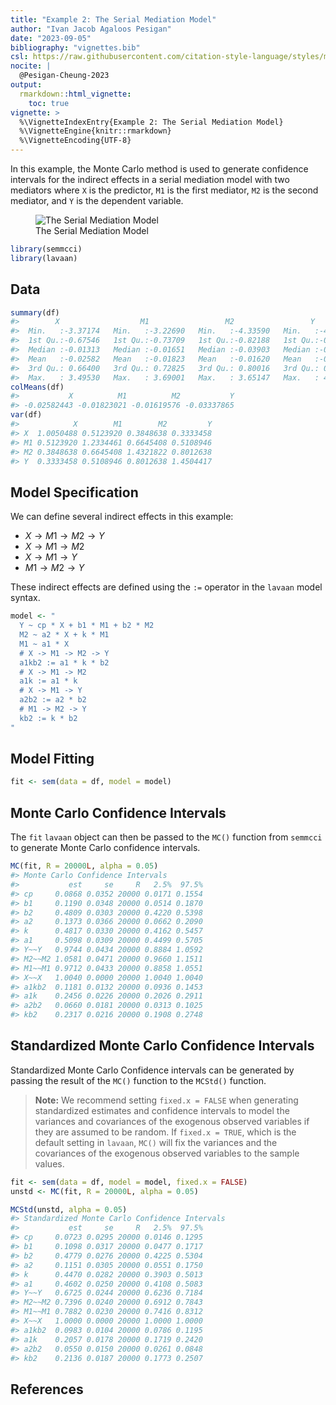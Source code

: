 ```yaml
---
title: "Example 2: The Serial Mediation Model"
author: "Ivan Jacob Agaloos Pesigan"
date: "2023-09-05"
bibliography: "vignettes.bib"
csl: https://raw.githubusercontent.com/citation-style-language/styles/master/apa.csl
nocite: |
  @Pesigan-Cheung-2023
output:
  rmarkdown::html_vignette:
    toc: true
vignette: >
  %\VignetteIndexEntry{Example 2: The Serial Mediation Model}
  %\VignetteEngine{knitr::rmarkdown}
  %\VignetteEncoding{UTF-8}
---
```


<!-- vignettes/example-2-serial.Rmd is generated from .setup/vignettes/example-2-serial.Rmd.orig. Please edit that file -->





In this example,
the Monte Carlo method is used to generate confidence intervals
for the indirect effects in a serial mediation model with two mediators
where `X` is the predictor, `M1` is the first mediator, `M2` is the second mediator,
and `Y` is the dependent variable.

![The Serial Mediation Model](https://raw.githubusercontent.com/jeksterslab/semmcci/main/.setup/latex/figures/png/serial.png)


```r
library(semmcci)
library(lavaan)
```

## Data




```r
summary(df)
#>        X                  M1                 M2                 Y           
#>  Min.   :-3.37174   Min.   :-3.22690   Min.   :-4.33590   Min.   :-4.29019  
#>  1st Qu.:-0.67546   1st Qu.:-0.73709   1st Qu.:-0.82188   1st Qu.:-0.86035  
#>  Median :-0.01313   Median :-0.01651   Median :-0.03903   Median :-0.02704  
#>  Mean   :-0.02582   Mean   :-0.01823   Mean   :-0.01620   Mean   :-0.03338  
#>  3rd Qu.: 0.66400   3rd Qu.: 0.72825   3rd Qu.: 0.80016   3rd Qu.: 0.81721  
#>  Max.   : 3.49530   Max.   : 3.69001   Max.   : 3.65147   Max.   : 4.05239
colMeans(df)
#>           X          M1          M2           Y 
#> -0.02582443 -0.01823021 -0.01619576 -0.03337865
var(df)
#>            X        M1        M2         Y
#> X  1.0050488 0.5123920 0.3848638 0.3333458
#> M1 0.5123920 1.2334461 0.6645408 0.5108946
#> M2 0.3848638 0.6645408 1.4321822 0.8012638
#> Y  0.3333458 0.5108946 0.8012638 1.4504417
```

## Model Specification

We can define several indirect effects in this example:

  - $X \rightarrow M1 \rightarrow M2 \rightarrow Y$
  - $X \rightarrow M1 \rightarrow M2$
  - $X \rightarrow M1 \rightarrow Y$
  - $M1 \rightarrow M2 \rightarrow Y$

These indirect effects are defined using the `:=` operator
in the `lavaan` model syntax.


```r
model <- "
  Y ~ cp * X + b1 * M1 + b2 * M2
  M2 ~ a2 * X + k * M1
  M1 ~ a1 * X
  # X -> M1 -> M2 -> Y
  a1kb2 := a1 * k * b2
  # X -> M1 -> M2
  a1k := a1 * k
  # X -> M1 -> Y
  a2b2 := a2 * b2
  # M1 -> M2 -> Y
  kb2 := k * b2
"
```

## Model Fitting


```r
fit <- sem(data = df, model = model)
```

## Monte Carlo Confidence Intervals

The `fit` `lavaan` object can then be passed to the `MC()` function from `semmcci`
to generate Monte Carlo confidence intervals.


```r
MC(fit, R = 20000L, alpha = 0.05)
#> Monte Carlo Confidence Intervals
#>           est     se     R   2.5%  97.5%
#> cp     0.0868 0.0352 20000 0.0171 0.1554
#> b1     0.1190 0.0348 20000 0.0514 0.1870
#> b2     0.4809 0.0303 20000 0.4220 0.5398
#> a2     0.1373 0.0366 20000 0.0662 0.2090
#> k      0.4817 0.0330 20000 0.4162 0.5457
#> a1     0.5098 0.0309 20000 0.4499 0.5705
#> Y~~Y   0.9744 0.0434 20000 0.8884 1.0592
#> M2~~M2 1.0581 0.0471 20000 0.9660 1.1511
#> M1~~M1 0.9712 0.0433 20000 0.8858 1.0551
#> X~~X   1.0040 0.0000 20000 1.0040 1.0040
#> a1kb2  0.1181 0.0132 20000 0.0936 0.1453
#> a1k    0.2456 0.0226 20000 0.2026 0.2911
#> a2b2   0.0660 0.0181 20000 0.0313 0.1025
#> kb2    0.2317 0.0216 20000 0.1908 0.2748
```

## Standardized Monte Carlo Confidence Intervals

Standardized Monte Carlo Confidence intervals can be generated by passing the result of the `MC()` function to the `MCStd()` function.

> **Note:** We recommend setting `fixed.x = FALSE`
> when generating standardized estimates and confidence intervals
> to model the variances and covariances of the exogenous observed variables
> if they are assumed to be random.
> If `fixed.x = TRUE`, which is the default setting in `lavaan`,
> `MC()` will fix the variances and the covariances
> of the exogenous observed variables to the sample values.


```r
fit <- sem(data = df, model = model, fixed.x = FALSE)
unstd <- MC(fit, R = 20000L, alpha = 0.05)
```


```r
MCStd(unstd, alpha = 0.05)
#> Standardized Monte Carlo Confidence Intervals
#>           est     se     R   2.5%  97.5%
#> cp     0.0723 0.0295 20000 0.0146 0.1295
#> b1     0.1098 0.0317 20000 0.0477 0.1717
#> b2     0.4779 0.0276 20000 0.4225 0.5304
#> a2     0.1151 0.0305 20000 0.0551 0.1750
#> k      0.4470 0.0282 20000 0.3903 0.5013
#> a1     0.4602 0.0250 20000 0.4108 0.5083
#> Y~~Y   0.6725 0.0244 20000 0.6236 0.7184
#> M2~~M2 0.7396 0.0240 20000 0.6912 0.7843
#> M1~~M1 0.7882 0.0230 20000 0.7416 0.8312
#> X~~X   1.0000 0.0000 20000 1.0000 1.0000
#> a1kb2  0.0983 0.0104 20000 0.0786 0.1195
#> a1k    0.2057 0.0178 20000 0.1719 0.2420
#> a2b2   0.0550 0.0150 20000 0.0261 0.0848
#> kb2    0.2136 0.0187 20000 0.1773 0.2507
```

## References
